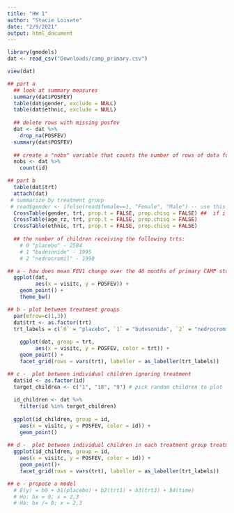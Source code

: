 ```yaml
---
title: "HW 1"
author: "Stacie Loisate"
date: "2/9/2021"
output: html_document
---
```


```r
library(gmodels)
dat <- read_csv("Downloads/camp_primary.csv")

view(dat)
```

```r

## part a 
  ## look at summary measures 
  summary(dat$POSFEV)
  table(dat$gender, exclude = NULL)
  table(dat$ethnic, exclude = NULL)
  
  ## delete rows with missing posfev 
  dat <- dat %>% 
    drop_na(POSFEV)
  summary(dat$POSFEV)
  
  ## create a "nobs" variable that counts the number of rows of data for each child 
  nobs <- dat %>% 
    count(id)

## part b 
  table(dat$trt)
  attach(dat)
 # summarize by treatment group 
 # read$gender <- ifelse(read$female==1, "Female", "Male") -- use this code to add names to the output tables 
  CrossTable(gender, trt, prop.t = FALSE, prop.chisq = FALSE) ##  if i don't include all the of the false stuff then i get more proportions 
  CrossTable(age_rz, trt, prop.t = FALSE, prop.chisq = FALSE)
  CrossTable(ethnic, trt, prop.t = FALSE, prop.chisq = FALSE)
  
  ## the number of children receiving the following trts: 
    # 0 "placebo" - 2584
    # 1 "budesonide" - 1995
    # 2 "nedrocromil" - 1990

```

```r

## a - how does mean FEV1 change over the 48 months of primary CAMP study 
  ggplot(dat, 
         aes(x = visitc, y = POSFEV)) + 
    geom_point() + 
    theme_bw() 

## b - plot between treatment groups 
  par(mfrow=c(1,3))
  dat$trt <- as.factor(trt)
  trt_labels = c(`0` = "placebo", `1` = "budesonide", `2` = "nedrocromil")
  
    ggplot(dat, group = trt,
         aes(x = visitc, y = POSFEV, color = trt)) + 
    geom_point() + 
    facet_grid(rows = vars(trt), labeller = as_labeller(trt_labels))

## c -  plot between individual children ignoring treatment 
  dat$id <- as.factor(id)
  target_children <- c("1", "18", "9") # pick random children to plot 
  
  id_children <- dat %>% 
    filter(id %in% target_children)
  
  ggplot(id_children, group = id,
    aes(x = visitc, y = POSFEV, color = id)) + 
    geom_point()  
  
## d -  plot between individual children in each treatment group treatment 
  ggplot(id_children, group = id,
    aes(x = visitc, y = POSFEV, color = id)) + 
    geom_point()+ 
    facet_grid(rows = vars(trt), labeller = as_labeller(trt_labels))

## e - propose a model 
  # E(y) = b0 + b1(placebo) + b2(trt1) + b3(trt3) + b4(time)
  # Ho: bx = 0; x = 2,3
  # Ha: bx /= 0; x = 2,3

```

```r

```




